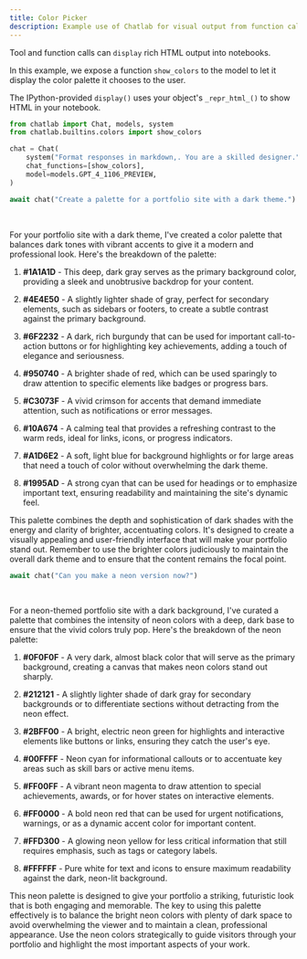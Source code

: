 ```yaml
---
title: Color Picker
description: Example use of Chatlab for visual output from function calls
---
```



Tool and function calls can `display` rich HTML output into notebooks. 

In this example, we expose a function `show_colors` to the model to let it display the color palette it chooses to the user.

The IPython-provided `display()` uses your object's `_repr_html_()` to show HTML in your notebook.

```python cell count=1
from chatlab import Chat, models, system
from chatlab.builtins.colors import show_colors

chat = Chat(
    system("Format responses in markdown,. You are a skilled designer."),
    chat_functions=[show_colors],
    model=models.GPT_4_1106_PREVIEW,
)
```

```python cell count=2
await chat("Create a palette for a portfolio site with a dark theme.")
```

<OutputBlock count={2}>
  <ChatFunctionCall
    open
    name="show_colors"
    input={'{\n  {"colors":["#1A1A1D","#4E4E50","#6F2232","#950740","#C3073F","#10A674","#A1D6E2","#1995AD"]}\n}'}
    output="Displayed colors for user and stored as `palettes['palette-b63311ad114c9aca3f933c3d5cfcd7b6d8de202b']`."
  />
<br />
<ColorPalette colors={["#1A1A1D", "#4E4E50", "#6F2232", "#950740", "#C3073F", "#10A674", "#A1D6E2", "#1995AD"]} />


For your portfolio site with a dark theme, I've created a color palette that balances dark tones with vibrant accents to give it a modern and professional look. Here's the breakdown of the palette:

1. **#1A1A1D** - This deep, dark gray serves as the primary background color, providing a sleek and unobtrusive backdrop for your content.

2. **#4E4E50** - A slightly lighter shade of gray, perfect for secondary elements, such as sidebars or footers, to create a subtle contrast against the primary background.

3. **#6F2232** - A dark, rich burgundy that can be used for important call-to-action buttons or for highlighting key achievements, adding a touch of elegance and seriousness.

4. **#950740** - A brighter shade of red, which can be used sparingly to draw attention to specific elements like badges or progress bars.

5. **#C3073F** - A vivid crimson for accents that demand immediate attention, such as notifications or error messages.

6. **#10A674** - A calming teal that provides a refreshing contrast to the warm reds, ideal for links, icons, or progress indicators.

7. **#A1D6E2** - A soft, light blue for background highlights or for large areas that need a touch of color without overwhelming the dark theme.

8. **#1995AD** - A strong cyan that can be used for headings or to emphasize important text, ensuring readability and maintaining the site's dynamic feel.

This palette combines the depth and sophistication of dark shades with the energy and clarity of brighter, accentuating colors. It's designed to create a visually appealing and user-friendly interface that will make your portfolio stand out. Remember to use the brighter colors judiciously to maintain the overall dark theme and to ensure that the content remains the focal point.

</OutputBlock>


```python cell count=3
await chat("Can you make a neon version now?")
```

<OutputBlock count={3}>
  <ChatFunctionCall
    open
    name="show_colors"
    input={'{\n  {"colors":["#0F0F0F","#212121","#2BFF00","#00FFFF","#FF00FF","#FF0000","#FFD300","#FFFFFF"]}\n}'}
    output="Displayed colors for user and stored as `palettes['palette-cc4e5aa4fe6075fe6cca355d3c407a76f5f89e2c']`."
  />
<br />
<ColorPalette colors={["#0F0F0F","#212121","#2BFF00","#00FFFF","#FF00FF","#FF0000","#FFD300","#FFFFFF"]} />

For a neon-themed portfolio site with a dark background, I've curated a palette that combines the intensity of neon colors with a deep, dark base to ensure that the vivid colors truly pop. Here's the breakdown of the neon palette:

1. **#0F0F0F** - A very dark, almost black color that will serve as the primary background, creating a canvas that makes neon colors stand out sharply.

2. **#212121** - A slightly lighter shade of dark gray for secondary backgrounds or to differentiate sections without detracting from the neon effect.

3. **#2BFF00** - A bright, electric neon green for highlights and interactive elements like buttons or links, ensuring they catch the user's eye.

4. **#00FFFF** - Neon cyan for informational callouts or to accentuate key areas such as skill bars or active menu items.

5. **#FF00FF** - A vibrant neon magenta to draw attention to special achievements, awards, or for hover states on interactive elements.

6. **#FF0000** - A bold neon red that can be used for urgent notifications, warnings, or as a dynamic accent color for important content.

7. **#FFD300** - A glowing neon yellow for less critical information that still requires emphasis, such as tags or category labels.

8. **#FFFFFF** - Pure white for text and icons to ensure maximum readability against the dark, neon-lit background.

This neon palette is designed to give your portfolio a striking, futuristic look that is both engaging and memorable. The key to using this palette effectively is to balance the bright neon colors with plenty of dark space to avoid overwhelming the viewer and to maintain a clean, professional appearance. Use the neon colors strategically to guide visitors through your portfolio and highlight the most important aspects of your work.
</OutputBlock>
